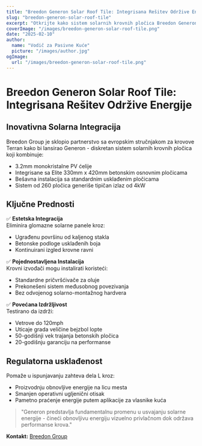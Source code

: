 ```yaml
---
title: "Breedon Generon Solar Roof Tile: Integrisana Rešitev Održive Energije"
slug: "breedon-generon-solar-roof-tile"
excerpt: "Otkrijte kako sistem solarnih krovnih pločica Breedon Generon integriše proizvodnju održive energije sa tradicionalnom estetikom krovova."
coverImage: "/images/breedon-generon-solar-roof-tile.png"
date: "2025-02-10"
author:
  name: "Vodič za Pasivne Kuće"
  picture: "/images/author.jpg"
ogImage:
  url: "/images/breedon-generon-solar-roof-tile.png"
---
```


# Breedon Generon Solar Roof Tile: Integrisana Rešitev Održive Energije

## Inovativna Solarna Integracija

Breedon Group je sklopio partnerstvo sa evropskim stručnjakom za krovove Terran kako bi lansirao Generon - diskretan sistem solarnih krovnih pločica koji kombinuje:

- 3.2mm monokristalne PV ćelije
- Integrisane sa Elite 330mm x 420mm betonskim osnovnim pločicama
- Bešavna instalacija sa standardnim usklađenim pločicama
- Sistem od 260 pločica generiše tipičan izlaz od 4kW

## Ključne Prednosti

✅ **Estetska Integracija**  
Eliminira glomazne solarne panele kroz:
- Ugrađenu površinu od kaljenog stakla
- Betonske podloge usklađenih boja
- Kontinuirani izgled krovne ravni

✅ **Pojednostavljena Instalacija**  
Krovni izvođači mogu instalirati koristeći:
- Standardne pričvršćivače za oluje
- Prekonešeni sistem međusobnog povezivanja
- Bez odvojenog solarno-montažnog hardvera

✅ **Povećana Izdržljivost**  
Testirano da izdrži:
- Vetrove do 120mph
- Uticaje grada veličine bejzbol lopte
- 50-godišnji vek trajanja betonskih pločica
- 20-godišnju garanciju na performanse

## Regulatorna usklađenost

Pomaže u ispunjavanju zahteva dela L kroz:
- Proizvodnju obnovljive energije na licu mesta
- Smanjen operativni ugljenični otisak
- Pametno praćenje energije putem aplikacije za vlasnike kuća

> "Generon predstavlja fundamentalnu promenu u usvajanju solarne energije - čineći obnovljivu energiju vizuelno privlačnom dok održava performanse krova."  

**Kontakt:** [Breedon Group](https://www.breedongroup.com)